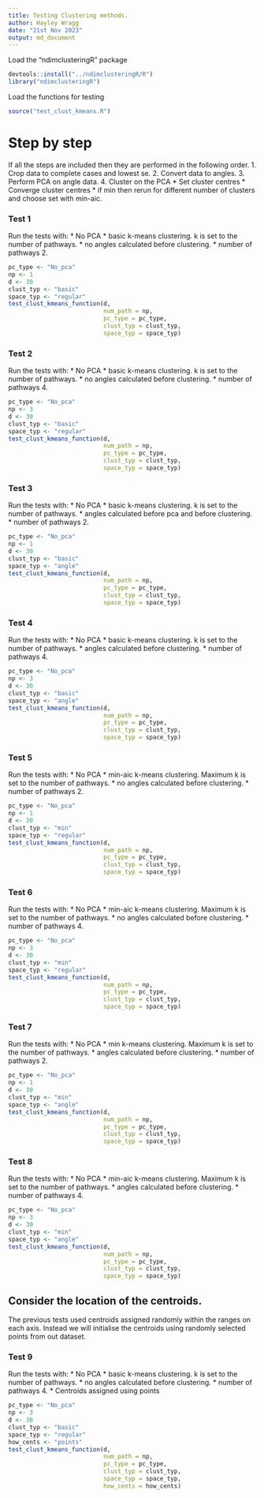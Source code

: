 ```yaml
---
title: Testing Clustering methods.
author: Hayley Wragg
date: "21st Nov 2023"
output: md_document
---
```

Load the "ndimclusteringR" package
```r
devtools::install("../ndimclusteringR/R")
library("ndimclusteringR")
```
Load the functions for testing
```r
source("test_clust_kmeans.R")
```
# Step by step
If all the steps are included then they are performed in the following order.
1. Crop data to complete cases and lowest se.
2. Convert data to angles.
3. Perform PCA on angle data.
4. Cluster on the PCA
  * Set cluster centres
  * Converge cluster centres
  * if min then rerun for different number of clusters and choose set with min-aic.
  
### Test 1
Run the tests with:
* No PCA
* basic k-means clustering. k is set to the number of pathways.
* no angles calculated before clustering.
* number of pathways 2.
```r
pc_type <- "No_pca"
np <- 1
d <- 30
clust_typ <- "basic"
space_typ <- "regular"
test_clust_kmeans_function(d,
                           num_path = np,
                           pc_type = pc_type,
                           clust_typ = clust_typ,
                           space_typ = space_typ)
```
### Test 2
Run the tests with:
* No PCA
* basic k-means clustering. k is set to the number of pathways.
* no angles calculated before clustering.
* number of pathways 4.
```r
pc_type <- "No_pca"
np <- 3
d <- 30
clust_typ <- "basic"
space_typ <- "regular"
test_clust_kmeans_function(d,
                           num_path = np,
                           pc_type = pc_type,
                           clust_typ = clust_typ,
                           space_typ = space_typ)
```
### Test 3
Run the tests with:
* No PCA
* basic k-means clustering. k is set to the number of pathways.
* angles calculated before pca and before clustering.
* number of pathways 2.
```r
pc_type <- "No_pca"
np <- 1
d <- 30
clust_typ <- "basic"
space_typ <- "angle"
test_clust_kmeans_function(d,
                           num_path = np,
                           pc_type = pc_type,
                           clust_typ = clust_typ,
                           space_typ = space_typ)
```
### Test 4
Run the tests with:
* No PCA
* basic k-means clustering. k is set to the number of pathways.
* angles calculated before clustering.
* number of pathways 4.
```r
pc_type <- "No_pca"
np <- 3
d <- 30
clust_typ <- "basic"
space_typ <- "angle"
test_clust_kmeans_function(d,
                           num_path = np,
                           pc_type = pc_type,
                           clust_typ = clust_typ,
                           space_typ = space_typ)
```
### Test 5
Run the tests with:
* No PCA
* min-aic k-means clustering. Maximum k is set to the number of pathways.
* no angles calculated before clustering.
* number of pathways 2.
```r
pc_type <- "No_pca"
np <- 1
d <- 30
clust_typ <- "min"
space_typ <- "regular"
test_clust_kmeans_function(d,
                           num_path = np,
                           pc_type = pc_type,
                           clust_typ = clust_typ,
                           space_typ = space_typ)
```
### Test 6
Run the tests with:
* No PCA
* min-aic k-means clustering. Maximum k is set to the number of pathways.
* no angles calculated before clustering.
* number of pathways 4.
```r
pc_type <- "No_pca"
np <- 3
d <- 30
clust_typ <- "min"
space_typ <- "regular"
test_clust_kmeans_function(d,
                           num_path = np,
                           pc_type = pc_type,
                           clust_typ = clust_typ,
                           space_typ = space_typ)
```
### Test 7
Run the tests with:
* No PCA
* min k-means clustering. Maximum k is set to the number of pathways.
* angles calculated before clustering.
* number of pathways 2.
```r
pc_type <- "No_pca"
np <- 1
d <- 30
clust_typ <- "min"
space_typ <- "angle"
test_clust_kmeans_function(d,
                           num_path = np,
                           pc_type = pc_type,
                           clust_typ = clust_typ,
                           space_typ = space_typ)
```
### Test 8
Run the tests with:
* No PCA
* min-aic k-means clustering. Maximum k is set to the number of pathways.
* angles calculated before clustering.
* number of pathways 4.
```r
pc_type <- "No_pca"
np <- 3
d <- 30
clust_typ <- "min"
space_typ <- "angle"
test_clust_kmeans_function(d,
                           num_path = np,
                           pc_type = pc_type,
                           clust_typ = clust_typ,
                           space_typ = space_typ)
```
## Consider the location of the centroids. 
The previous tests used centroids assigned randomly within the ranges on each axis. Instead we will initialise the centroids using randomly selected points from out dataset.

### Test 9
Run the tests with:
* No PCA
* basic k-means clustering. k is set to the number of pathways.
* no angles calculated before clustering.
* number of pathways 4.
* Centroids assigned using points
```r
pc_type <- "No_pca"
np <- 3
d <- 30
clust_typ <- "basic"
space_typ <- "regular"
how_cents <- "points"
test_clust_kmeans_function(d,
                           num_path = np,
                           pc_type = pc_type,
                           clust_typ = clust_typ,
                           space_typ = space_typ,
                           how_cents = how_cents)
```